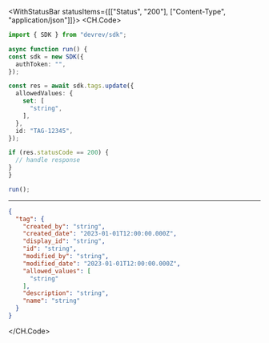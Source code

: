 

<WithStatusBar statusItems={[["Status", "200"], ["Content-Type", "application/json"]]}>
  <CH.Code>
  ```typescript Update.ts
  import { SDK } from "devrev/sdk";

async function run() {
  const sdk = new SDK({
    authToken: "",
  });

  const res = await sdk.tags.update({
    allowedValues: {
      set: [
        "string",
      ],
    },
    id: "TAG-12345",
  });

  if (res.statusCode == 200) {
    // handle response
  }
}

run();
  ```
  ---

  ```json Example Response
  {
    "tag": {
      "created_by": "string",
      "created_date": "2023-01-01T12:00:00.000Z",
      "display_id": "string",
      "id": "string",
      "modified_by": "string",
      "modified_date": "2023-01-01T12:00:00.000Z",
      "allowed_values": [
        "string"
      ],
      "description": "string",
      "name": "string"
    }
  }
  ```
  </CH.Code>
</WithStatusBar>
